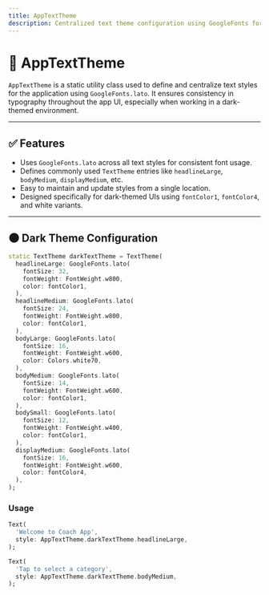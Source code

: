 ```yaml
---
title: AppTextTheme
description: Centralized text theme configuration using GoogleFonts for consistent typography across the app.
---
```


# 🎨 AppTextTheme

`AppTextTheme` is a static utility class used to define and centralize text styles for the application using `GoogleFonts.lato`. It ensures consistency in typography throughout the app UI, especially when working in a dark-themed environment.

---

## ✅ Features

- Uses `GoogleFonts.lato` across all text styles for consistent font usage.
- Defines commonly used `TextTheme` entries like `headlineLarge`, `bodyMedium`, `displayMedium`, etc.
- Easy to maintain and update styles from a single location.
- Designed specifically for dark-themed UIs using `fontColor1`, `fontColor4`, and white variants.

---

## 🌑 Dark Theme Configuration

```dart
static TextTheme darkTextTheme = TextTheme(
  headlineLarge: GoogleFonts.lato(
    fontSize: 32,
    fontWeight: FontWeight.w800,
    color: fontColor1,
  ),
  headlineMedium: GoogleFonts.lato(
    fontSize: 24,
    fontWeight: FontWeight.w800,
    color: fontColor1,
  ),
  bodyLarge: GoogleFonts.lato(
    fontSize: 16,
    fontWeight: FontWeight.w600,
    color: Colors.white70,
  ),
  bodyMedium: GoogleFonts.lato(
    fontSize: 14,
    fontWeight: FontWeight.w600,
    color: fontColor1,
  ),
  bodySmall: GoogleFonts.lato(
    fontSize: 12,
    fontWeight: FontWeight.w400,
    color: fontColor1,
  ),
  displayMedium: GoogleFonts.lato(
    fontSize: 16,
    fontWeight: FontWeight.w600,
    color: fontColor4,
  ),
);
```

### Usage

```dart
Text(
  'Welcome to Coach App',
  style: AppTextTheme.darkTextTheme.headlineLarge,
);

Text(
  'Tap to select a category',
  style: AppTextTheme.darkTextTheme.bodyMedium,
);
```
